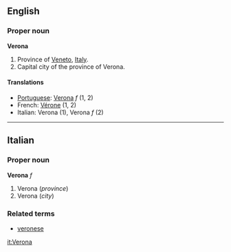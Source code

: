 ==English==
===Proper noun===
'''Verona'''

#Province of [[Veneto]], [[Italy]].
#Capital city of the province of Verona.

====Translations====
*[[Portuguese]]: [[Verona]] ''f'' (1, 2)
*French: [[Vérone]] (1, 2)
*Italian: Verona (1), Verona ''f'' (2)

----

==Italian==
===Proper noun===
'''Verona''' ''f''

#Verona (''province'')
#Verona (''city'')

===Related terms===
*[[veronese]]

[[it:Verona]]